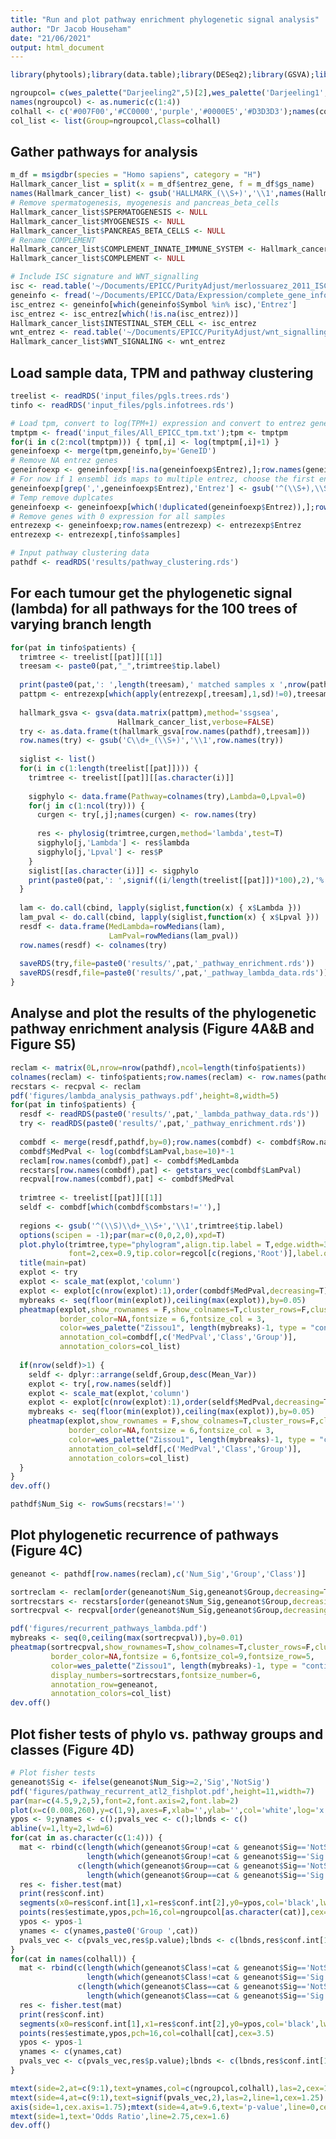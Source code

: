 ```yaml
---
title: "Run and plot pathway enrichment phylogenetic signal analysis"
author: "Dr Jacob Househam"
date: "21/06/2021"
output: html_document
---
```


```r
library(phytools);library(data.table);library(DESeq2);library(GSVA);library(msigdbr);library(matrixStats);library(org.Hs.eg.db);library(wesanderson);library(pheatmap);library(phangorn)
```

```r
ngroupcol= c(wes_palette("Darjeeling2",5)[2],wes_palette('Darjeeling1',5)[2],wes_palette('FantasticFox1',5)[c(5,2)])
names(ngroupcol) <- as.numeric(c(1:4))
colhall <- c('#007F00','#CC0000','purple','#0000E5','#D3D3D3');names(colhall) <- c('Immune','Oncogenic','Cellular Stress','Stromal','Other')
col_list <- list(Group=ngroupcol,Class=colhall)
```

## Gather pathways for analysis
```r
m_df = msigdbr(species = "Homo sapiens", category = "H")
Hallmark_cancer_list = split(x = m_df$entrez_gene, f = m_df$gs_name)
names(Hallmark_cancer_list) <- gsub('HALLMARK_(\\S+)','\\1',names(Hallmark_cancer_list))
# Remove spermatogenesis, myogenesis and pancreas_beta_cells
Hallmark_cancer_list$SPERMATOGENESIS <- NULL
Hallmark_cancer_list$MYOGENESIS <- NULL
Hallmark_cancer_list$PANCREAS_BETA_CELLS <- NULL
# Rename COMPLEMENT
Hallmark_cancer_list$COMPLEMENT_INNATE_IMMUNE_SYSTEM <- Hallmark_cancer_list$COMPLEMENT
Hallmark_cancer_list$COMPLEMENT <- NULL

# Include ISC signature and WNT_signalling
isc <- read.table('~/Documents/EPICC/PurityAdjust/merlossuarez_2011_ISC_signature.txt')[,1]
geneinfo <- fread('~/Documents/EPICC/Data/Expression/complete_gene_info.txt',data.table=F)
isc_entrez <- geneinfo[which(geneinfo$Symbol %in% isc),'Entrez']
isc_entrez <- isc_entrez[which(!is.na(isc_entrez))]
Hallmark_cancer_list$INTESTINAL_STEM_CELL <- isc_entrez
wnt_entrez <- read.table('~/Documents/EPICC/PurityAdjust/wnt_signalling_entrez.txt')[,1]
Hallmark_cancer_list$WNT_SIGNALING <- wnt_entrez
```

## Load sample data, TPM and pathway clustering
```r
treelist <- readRDS('input_files/pgls.trees.rds')
tinfo <- readRDS('input_files/pgls.infotrees.rds')

# Load tpm, convert to log(TPM+1) expression and convert to entrez gene ids
tmptpm <- fread('input_files/All_EPICC_tpm.txt');tpm <- tmptpm
for(i in c(2:ncol(tmptpm))) { tpm[,i] <- log(tmptpm[,i]+1) }
geneinfoexp <- merge(tpm,geneinfo,by='GeneID')
# Remove NA entrez genes
geneinfoexp <- geneinfoexp[!is.na(geneinfoexp$Entrez),];row.names(geneinfoexp) <- c(1:nrow(geneinfoexp))
# For now if 1 ensembl ids maps to multiple entrez, choose the first entrez
geneinfoexp[grep(',',geneinfoexp$Entrez),'Entrez'] <- gsub('^(\\S+),\\S+','\\1',geneinfoexp[grep(',',geneinfoexp$Entrez),'Entrez'])
# Temp remove duplcates
geneinfoexp <- geneinfoexp[which(!duplicated(geneinfoexp$Entrez)),];row.names(geneinfoexp) <- c(1:nrow(geneinfoexp))
# Remove genes with 0 expression for all samples
entrezexp <- geneinfoexp;row.names(entrezexp) <- entrezexp$Entrez
entrezexp <- entrezexp[,tinfo$samples]

# Input pathway clustering data
pathdf <- readRDS('results/pathway_clustering.rds')

```

## For each tumour get the phylogenetic signal (lambda) for all pathways for the 100 trees of varying branch length
```r
for(pat in tinfo$patients) {
  trimtree <- treelist[[pat]][[1]]
  treesam <- paste0(pat,"_",trimtree$tip.label)
  
  print(paste0(pat,': ',length(treesam),' matched samples x ',nrow(pathdf),' pathways'))
  pattpm <- entrezexp[which(apply(entrezexp[,treesam],1,sd)!=0),treesam]
  
  hallmark_gsva <- gsva(data.matrix(pattpm),method='ssgsea',
                        Hallmark_cancer_list,verbose=FALSE)
  try <- as.data.frame(t(hallmark_gsva[row.names(pathdf),treesam]))
  row.names(try) <- gsub('C\\d+_(\\S+)','\\1',row.names(try))
  
  siglist <- list()
  for(i in c(1:length(treelist[[pat]]))) {
    trimtree <- treelist[[pat]][[as.character(i)]]
    
    sigphylo <- data.frame(Pathway=colnames(try),Lambda=0,Lpval=0)
    for(j in c(1:ncol(try))) {
      curgen <- try[,j];names(curgen) <- row.names(try)
      
      res <- phylosig(trimtree,curgen,method='lambda',test=T)
      sigphylo[j,'Lambda'] <- res$lambda
      sigphylo[j,'Lpval'] <- res$P
    }
    siglist[[as.character(i)]] <- sigphylo
    print(paste0(pat,': ',signif((i/length(treelist[[pat]])*100),2),'%'))
  }
  
  lam <- do.call(cbind, lapply(siglist,function(x) { x$Lambda }))
  lam_pval <- do.call(cbind, lapply(siglist,function(x) { x$Lpval }))
  resdf <- data.frame(MedLambda=rowMedians(lam),
                      LamPval=rowMedians(lam_pval))
  row.names(resdf) <- colnames(try)
  
  saveRDS(try,file=paste0('results/',pat,'_pathway_enrichment.rds'))
  saveRDS(resdf,file=paste0('results/',pat,'_pathway_lambda_data.rds'))
}
```

## Analyse and plot the results of the phylogenetic pathway enrichment analysis (Figure 4A&B and Figure S5)
```r
reclam <- matrix(0L,nrow=nrow(pathdf),ncol=length(tinfo$patients))
colnames(reclam) <- tinfo$patients;row.names(reclam) <- row.names(pathdf)
recstars <- recpval <- reclam
pdf('figures/lambda_analysis_pathways.pdf',height=8,width=5)
for(pat in tinfo$patients) {
  resdf <- readRDS(paste0('results/',pat,'_lambda_pathway_data.rds'))
  try <- readRDS(paste0('results/',pat,'_pathway_enrichment.rds'))
  
  combdf <- merge(resdf,pathdf,by=0);row.names(combdf) <- combdf$Row.names
  combdf$MedPval <- log(combdf$LamPval,base=10)*-1
  reclam[row.names(combdf),pat] <- combdf$MedLambda
  recstars[row.names(combdf),pat] <- getstars_vec(combdf$LamPval)
  recpval[row.names(combdf),pat] <- combdf$MedPval
  
  trimtree <- treelist[[pat]][[1]]
  seldf <- combdf[which(combdf$combstars!=''),]
  
  regions <- gsub('^(\\S)\\d+_\\S+','\\1',trimtree$tip.label)
  options(scipen = -1);par(mar=c(0,0,2,0),xpd=T)
  plot.phylo(trimtree,type="phylogram",align.tip.label = T,edge.width=3,
             font=2,cex=0.9,tip.color=regcol[c(regions,'Root')],label.offset=20)
  title(main=pat)
  explot <- try
  explot <- scale_mat(explot,'column')
  explot <- explot[c(nrow(explot):1),order(combdf$MedPval,decreasing=T)]
  mybreaks <- seq(floor(min(explot)),ceiling(max(explot)),by=0.05)
  pheatmap(explot,show_rownames = F,show_colnames=T,cluster_rows=F,cluster_cols=F,treeheight_col=0,
           border_color=NA,fontsize = 6,fontsize_col = 3,
           color=wes_palette("Zissou1", length(mybreaks)-1, type = "continuous"),breaks=mybreaks,
           annotation_col=combdf[,c('MedPval','Class','Group')],
           annotation_colors=col_list)
  
  if(nrow(seldf)>1) {
    seldf <- dplyr::arrange(seldf,Group,desc(Mean_Var))
    explot <- try[,row.names(seldf)]
    explot <- scale_mat(explot,'column')
    explot <- explot[c(nrow(explot):1),order(seldf$MedPval,decreasing=T)]
    mybreaks <- seq(floor(min(explot)),ceiling(max(explot)),by=0.05)
    pheatmap(explot,show_rownames = F,show_colnames=T,cluster_rows=F,cluster_cols=F,treeheight_col=0,
             border_color=NA,fontsize = 6,fontsize_col = 3,
             color=wes_palette("Zissou1", length(mybreaks)-1, type = "continuous"),breaks=mybreaks,
             annotation_col=seldf[,c('MedPval','Class','Group')],
             annotation_colors=col_list)
  }
}
dev.off()

pathdf$Num_Sig <- rowSums(recstars!='')
```

## Plot phylogenetic recurrence of pathways (Figure 4C)
```r
geneanot <- pathdf[row.names(reclam),c('Num_Sig','Group','Class')]

sortreclam <- reclam[order(geneanot$Num_Sig,geneanot$Group,decreasing=T),]
sortrecstars <- recstars[order(geneanot$Num_Sig,geneanot$Group,decreasing=T),]
sortrecpval <- recpval[order(geneanot$Num_Sig,geneanot$Group,decreasing=T),]

pdf('figures/recurrent_pathways_lambda.pdf')
mybreaks <- seq(0,ceiling(max(sortrecpval)),by=0.01)
pheatmap(sortrecpval,show_rownames=T,show_colnames=T,cluster_rows=F,cluster_cols=T,
         border_color=NA,fontsize = 6,fontsize_col=9,fontsize_row=5,
         color=wes_palette("Zissou1", length(mybreaks)-1, type = "continuous"),breaks=mybreaks,
         display_numbers=sortrecstars,fontsize_number=6,
         annotation_row=geneanot,
         annotation_colors=col_list)
dev.off()
```

## Plot fisher tests of phylo vs. pathway groups and classes (Figure 4D)
```r
# Plot fisher tests
geneanot$Sig <- ifelse(geneanot$Num_Sig>=2,'Sig','NotSig')
pdf('figures/pathway_recurrent_atl2_fishplot.pdf',height=11,width=7)
par(mar=c(4.5,9,2,5),font=2,font.axis=2,font.lab=2)
plot(x=c(0.008,260),y=c(1,9),axes=F,xlab='',ylab='',col='white',log='x')
ypos <- 9;ynames <- c();pvals_vec <- c();lbnds <- c()
abline(v=1,lty=2,lwd=6)
for(cat in as.character(c(1:4))) {
  mat <- rbind(c(length(which(geneanot$Group!=cat & geneanot$Sig=='NotSig')),
                 length(which(geneanot$Group!=cat & geneanot$Sig=='Sig'))),
               c(length(which(geneanot$Group==cat & geneanot$Sig=='NotSig')),
                 length(which(geneanot$Group==cat & geneanot$Sig=='Sig'))))
  res <- fisher.test(mat)
  print(res$conf.int)
  segments(x0=res$conf.int[1],x1=res$conf.int[2],y0=ypos,col='black',lwd=10)
  points(res$estimate,ypos,pch=16,col=ngroupcol[as.character(cat)],cex=3.5)
  ypos <- ypos-1
  ynames <- c(ynames,paste0('Group ',cat))
  pvals_vec <- c(pvals_vec,res$p.value);lbnds <- c(lbnds,res$conf.int[1])
}
for(cat in names(colhall)) {
  mat <- rbind(c(length(which(geneanot$Class!=cat & geneanot$Sig=='NotSig')),
                 length(which(geneanot$Class!=cat & geneanot$Sig=='Sig'))),
               c(length(which(geneanot$Class==cat & geneanot$Sig=='NotSig')),
                 length(which(geneanot$Class==cat & geneanot$Sig=='Sig'))))
  res <- fisher.test(mat)
  print(res$conf.int)
  segments(x0=res$conf.int[1],x1=res$conf.int[2],y0=ypos,col='black',lwd=10)
  points(res$estimate,ypos,pch=16,col=colhall[cat],cex=3.5)
  ypos <- ypos-1
  ynames <- c(ynames,cat)
  pvals_vec <- c(pvals_vec,res$p.value);lbnds <- c(lbnds,res$conf.int[1])
}

mtext(side=2,at=c(9:1),text=ynames,col=c(ngroupcol,colhall),las=2,cex=1.5,line=0)
mtext(side=4,at=c(9:1),text=signif(pvals_vec,2),las=2,line=1,cex=1.25)
axis(side=1,cex.axis=1.75);mtext(side=4,at=9.6,text='p-value',line=0,cex=1.5,las=1)
mtext(side=1,text='Odds Ratio',line=2.75,cex=1.6)
dev.off()
```


